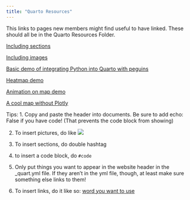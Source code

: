 ```yaml
---
title: "Quarto Resources" 
---
```


This links to pages new members might find useful to have linked. These should all be in the Quarto Resources Folder. 

[Including sections](section.qmd)

[Including images](image test.qmd)

[Basic demo of integrating Python into Quarto with peguins](exact_penguin.qmd)

[Heatmap demo](kosmontDraft.qmd)

[Animation on map demo](map.qmd)

[A cool map without Plotly](workingmap.qmd)


Tips:
1. Copy and paste the header into documents. Be sure to add echo: False    if you have code! (That prevents the code block from showing)

2. To insert pictures, do like ![](images/roseimage.jfif) 

3. To insert sections, do double hashtag

4. to insert a code block, do ```  #code ``` 

5. Only put things you want to appear in the website header in the _quart.yml file. If they aren't in the yml file, though, at least make sure something else links to them! 

6. To insert links, do it like so: [word you want to use](demographics.qmd)

